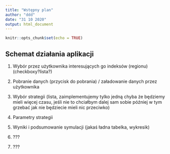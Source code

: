 ```yaml
---
title: "Wstępny plan"
author: "ddd"
date: "31 10 2020"
output: html_document
---
```


```r
knitr::opts_chunk$set(echo = TRUE)
```

## Schemat działania aplikacji

1. Wybór przez użytkownika interesujących go indeksów (regionu) (checkboxy?lista?)

2. Pobranie danych (przycisk do pobrania) / załadowanie danych przez użytkownika 

3. Wybór strategii (lista, zaimplementujemy tylko jedną chyba że będziemy mieli więcej czasu, jeśli nie to chciałbym dalej sam sobie później w tym grzebać jak nie będziecie mieli nic przeciwko)

4. Parametry strategii

5. Wyniki i podsumowanie symulacji (jakaś ładna tabelka, wykresik)

6. ???

7. ???
